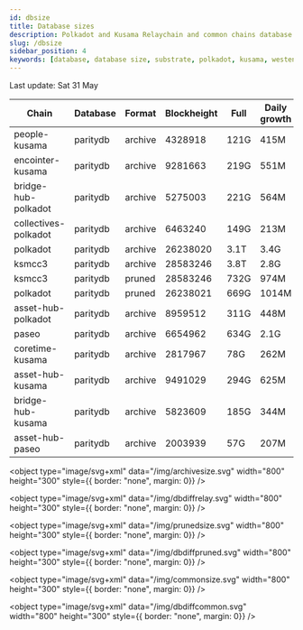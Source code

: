 ```yaml
---
id: dbsize
title: Database sizes
description: Polkadot and Kusama Relaychain and common chains database sizes
slug: /dbsize
sidebar_position: 4
keywords: [database, database size, substrate, polkadot, kusama, westend]
---
```



Last update: Sat 31 May

| Chain    | Database   | Format | Blockheight | Full         | Daily growth |
| ------------------------| ----------- | -------- | ------- | ---------- | ----- | 
| people-kusama | paritydb | archive | 4328918 | 121G | 415M |
| encointer-kusama | paritydb | archive | 9281663 | 219G | 551M |
| bridge-hub-polkadot | paritydb | archive | 5275003 | 221G | 564M |
| collectives-polkadot | paritydb | archive | 6463240 | 149G | 213M |
| polkadot | paritydb | archive | 26238020 | 3.1T | 3.4G |
| ksmcc3 | paritydb | archive | 28583246 | 3.8T | 2.8G |
| ksmcc3 | paritydb | pruned | 28583246 | 732G | 974M |
| polkadot | paritydb | pruned | 26238021 | 669G | 1014M |
| asset-hub-polkadot | paritydb | archive | 8959512 | 311G | 448M |
| paseo | paritydb | archive | 6654962 | 634G | 2.1G |
| coretime-kusama | paritydb | archive | 2817967 | 78G | 262M |
| asset-hub-kusama | paritydb | archive | 9491029 | 294G | 625M |
| bridge-hub-kusama | paritydb | archive | 5823609 | 185G | 344M |
| asset-hub-paseo | paritydb | archive | 2003939 | 57G | 207M |
<object type="image/svg+xml" data="/img/archivesize.svg" width="800" height="300" style={{ border: "none", margin: 0}} />

<object type="image/svg+xml" data="/img/dbdiffrelay.svg" width="800" height="300" style={{ border: "none", margin: 0}} />

<object type="image/svg+xml" data="/img/prunedsize.svg" width="800" height="300" style={{ border: "none", margin: 0}} />

<object type="image/svg+xml" data="/img/dbdiffpruned.svg" width="800" height="300" style={{ border: "none", margin: 0}} />

<object type="image/svg+xml" data="/img/commonsize.svg" width="800" height="300" style={{ border: "none", margin: 0}} />

<object type="image/svg+xml" data="/img/dbdiffcommon.svg" width="800" height="300" style={{ border: "none", margin: 0}} />
